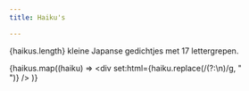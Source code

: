 ```yaml
---
title: Haiku's

---
```



{haikus.length} kleine Japanse gedichtjes met 17 lettergrepen.

{haikus.map((haiku) => <div set:html={haiku.replace(/(?:\n)/g, "<br>")} /> )}





